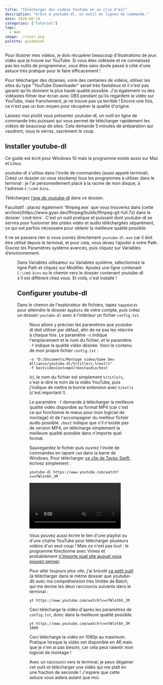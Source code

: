```yaml
---
title: "Télécharger des vidéos YouTube en un clin d'œil"
description: "Grâce à youtube-dl, un outil en lignes de commande."
date: 2020-08-19
categories: ["Tutoriel"]
tags:
  - Web
image: ./cover.png
palette: guidebook
---
```


Pour illustrer mes vidéos, je dois récupérer beaucoup d'illustrations de jeux vidéo que je trouve sur YouTube. Si vous êtes vidéaste et ne connaissez pas les outils de programmeur, vous êtes sans doute passé à côté d'une astuce très pratique pour le faire efficacement !

Pour télécharger des dizaines, voire des centaines de vidéos, utiliser les sites du type "YouTube Downloader" serait très fastidieux et il n'est pas garanti qu'ils donnent la plus haute qualité possible. J'ai également vu des vidéastes filmer leur écran avec OBS pendant qu'ils regardent la vidéo sur YouTube, mais franchement, je ne trouve pas ça terrible ! Encore une fois, ce n'est pas un bon moyen pour récupérer la qualité d'origine.

Laissez-moi plutôt vous présenter youtube-dl, un outil en ligne de commande très puissant qui vous permet de télécharger rapidement les vidéos de beaucoup de sites. Cela demande 5 minutes de préparation qui vaudront, vous le verrez, sacrément le coup.

## Installer youtube-dl

<Note>Ce guide est écrit pour Windows 10 mais le programme existe aussi sur Mac et Linux.</Note>

youtube-dl s'utilise dans l'invite de commandes (aussi appelé terminal). Créez un dossier où vous stockerez tous les programmes à utiliser dans le terminal : je l'ai personnellement placé à la racine de mon disque, à l'adresse `C:\cmd-bins`.

Téléchargez [l'exe de youtube-dl](http://ytdl-org.github.io/youtube-dl/download.html) dans ce dossier.

<Note>
	Facultatif : placez également `ffmpeg.exe` que vous trouverez dans [cette
	archive](https://www.gyan.dev/ffmpeg/builds/ffmpeg-git-full.7z) dans le dossier `cmd-bins`. C'est
	un outil pratique et puissant dont youtube-dl se servira pour fusionner des pistes vidéo et audio
	téléchargées séparément, ce qui est parfois nécessaire pour obtenir la meilleure qualité possible.
</Note>

Il ne se passera rien si vous ouvrez directement `youtube-dl.exe` car il doit être utilisé depuis le terminal, et pour cela, vous devez l’ajouter à votre Path. Ouvrez les Paramètres système avancés, puis cliquez sur Variables d’environnement.


<Figure src={variables} alt="Paramètres système" />

Dans Variables utilisateur ou Variables système, sélectionnez la ligne Path et cliquez sur Modifier. Ajoutez une ligne contenant `C:\cmd-bins` ou le chemin vers le dossier contenant youtube-dl s'il est différent chez vous. Et voilà, c'est installé !

## Configurer youtube-dl

Dans le chemin de l'explorateur de fichiers, tapez `%appdata%` pour atteindre le dossier `AppData` de votre compte, puis créez un dossier `youtube-dl` avec à l'intérieur un fichier `config.txt`.


<Figure src={configTxt} alt="Emplacement du fichier config.txt" />

Nous allons y préciser les paramètres que youtube-dl doit utiliser par défaut, afin de ne pas les réécrire à chaque fois. Le paramètre `-o` indique l'emplacement et le nom du fichier, et le paramètre `-f` indique la qualité vidéo désirée. Voici le contenu de mon propre fichier `config.txt` :

```
-o "D:/Documents/Montage video/Game Dev Alliance/youtube-dl/%(title)s.%(ext)s"
-f bestvideo[ext=mp4]+bestaudio/best
```

Ici, le nom du fichier est simplement `%(title)s`, c'est-à-dire le nom de la vidéo YouTube, puis j'indique de mettre la bonne extension avec `%(ext)s` (c'est important !).

Le paramètre `-f` demande à télécharger la meilleure qualité vidéo disponible au format MP4 (car c'est ce qui fonctionne le mieux pour mon logiciel de montage) et de l'accompagner du meilleur fichier audio possible. `/best` indique que s'il n'existe pas de version MP4, on télécharge simplement la meilleure qualité possible dans n'importe quel format.

Sauvegardez le fichier puis ouvrez l'invite de commandes en tapant `cmd` dans la barre de Windows. Pour télécharger [ce clip de Taylor Swift](https://www.youtube.com/watch?v=nfWlot6h_JM), écrivez simplement :

```
youtube-dl https://www.youtube.com/watch?v=nfWlot6h_JM
```

<Video src="/videos/2020/youtube-dl/terminal.mp4" muted autoplay loop controls>
	En un clin d'œil, je vous dis !
</Video>

Vous pouvez aussi écrire le lien d'une playlist ou d'une chaîne YouTube pour télécharger plusieurs vidéos d'un seul coup ! Mais ce n'est pas tout : le programme fonctionne avec Vimeo et probablement [n'importe quel site auquel vous pouvez penser](http://ytdl-org.github.io/youtube-dl/supportedsites.html).

Pour aller _toujours plus vite_, j'ai bricolé [ce petit outil](/files/2020/yt.cmd) (à télécharger dans le même dossier que youtube-dl) avec ma compréhension très limitée de Batch, qui me donne les deux raccourcis suivants dans le terminal :

```
yt https://www.youtube.com/watch?v=nfWlot6h_JM
```

Ceci télécharge la vidéo d'après les paramètres de `config.txt`, donc dans la meilleure qualité possible.

```
yt https://www.youtube.com/watch?v=nfWlot6h_JM 1080
```

Ceci télécharge la vidéo en 1080p au maximum. Pratique lorsque la vidéo est disponible en 4K mais que je n'en ai pas besoin, car cela peut ralentir mon logiciel de montage !

Avec un raccourci vers le terminal, je peux dégainer cet outil et télécharger une vidéo qui me plaît en une fraction de seconde ! J'espère que cette astuce vous aidera autant que moi.
